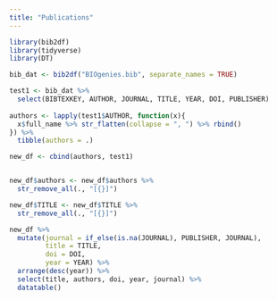```yaml
---
title: "Publications"
---
```


```r

library(bib2df)
library(tidyverse)
library(DT)

bib_dat <- bib2df("BIOgenies.bib", separate_names = TRUE)

test1 <- bib_dat %>% 
  select(BIBTEXKEY, AUTHOR, JOURNAL, TITLE, YEAR, DOI, PUBLISHER)
  
authors <- lapply(test1$AUTHOR, function(x){
  x$full_name %>% str_flatten(collapse = ", ") %>% rbind()
}) %>%  
  tibble(authors = .) 

new_df <- cbind(authors, test1)


new_df$authors <- new_df$authors %>% 
  str_remove_all(., "[{}]")

new_df$TITLE <- new_df$TITLE %>% 
  str_remove_all(., "[{}]")

new_df %>% 
  mutate(journal = if_else(is.na(JOURNAL), PUBLISHER, JOURNAL),
         title = TITLE,
         doi = DOI,
         year = YEAR) %>% 
  arrange(desc(year)) %>% 
  select(title, authors, doi, year, journal) %>% 
  datatable()

```